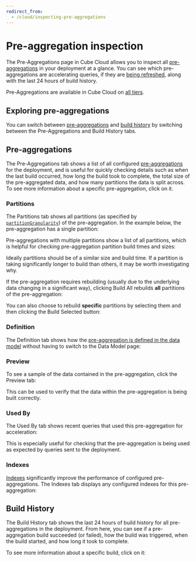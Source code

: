 ```yaml
---
redirect_from:
  - /cloud/inspecting-pre-aggregations
---
```


# Pre-aggregation inspection

The Pre-Aggregations page in Cube Cloud allows you to inspect all
[pre-aggregations][ref-caching-gs-preaggs] in your deployment at a glance. You
can see which pre-aggregations are accelerating queries, if they are [being
refreshed][ref-caching-using-preaggs-refresh], along with the last 24 hours of
build history.

<SuccessBox>

Pre-Aggregations are available in Cube Cloud on
[all tiers](https://cube.dev/pricing).

</SuccessBox>

<Screenshot src="https://ucarecdn.com/eb10de99-4ff6-4a9f-abd5-736971497583/" />

## Exploring pre-aggregations

You can switch between [pre-aggregations](#pre-aggregations) and
[build history](#build-history) by switching between the 
​<Btn>Pre-Aggregations</Btn> and <Btn>Build History</Btn> tabs.

## Pre-aggregations

The <Btn>Pre-Aggregations</Btn> tab shows a list of all configured
[pre-aggregations][ref-caching-gs-preaggs] for the deployment, and is useful for
quickly checking details such as when the last build occurred, how long the
build took to complete, the total size of the pre-aggregated data, and how many
partitions the data is split across. To see more information about a specific
pre-aggregation, click on it.

### Partitions

The <Btn>Partitions</Btn> tab shows all partitions (as specified by
[`partitionGranularity`][ref-model-ref-preaggs-partition-granularity]) of the
pre-aggregation. In the example below, the pre-aggregation has a single
partition:

<Screenshot src="https://ucarecdn.com/d65d5910-3561-4101-9317-2c9f8366694e/" />

Pre-aggregations with multiple partitions show a list of all partitions, which
is helpful for checking pre-aggregation partition build times and sizes:

<Screenshot src="https://ucarecdn.com/84c2989b-cbd1-469c-aca6-127fc97f074b/" />

Ideally partitions should be of a similar size and build time. If a partition is
taking significantly longer to build than others, it may be worth investigating
why.

If the pre-aggregation requires rebuilding (usually due to the underlying data
changing in a significant way), clicking <Btn>Build All</Btn> rebuilds **all**
partitions of the pre-aggregation:

<Screenshot
  highlight="inset(41% 1% 54% 91% round 10px)"
  src="https://ucarecdn.com/d65d5910-3561-4101-9317-2c9f8366694e/"
/>

You can also choose to rebuild **specific** partitions by selecting them and
then clicking the <Btn>Build Selected</Btn> button:

<Screenshot
  highlight="inset(52% 88% 0% 7% round 10px)"
  src="https://ucarecdn.com/99c72537-51d4-44ce-8df1-ea1a9cc3feaf/"
/>

### Definition

The <Btn>Definition</Btn> tab shows how the [pre-aggregation is defined in the
data model][ref-model-ref-preaggs] without having to switch to the <Btn>Data
Model</Btn> page:

<Screenshot src="https://ucarecdn.com/4e8f203a-bd6b-4316-86ff-b742ccbc78a4/" />

### Preview

To see a sample of the data contained in the pre-aggregation, click the 
​<Btn>Preview</Btn> tab:

<Screenshot src="https://ucarecdn.com/7f5059bb-3bc9-492e-9c69-3b614f3feca5/" />

This can be used to verify that the data within the pre-aggregation is being
built correctly.

### Used By

The <Btn>Used By</Btn> tab shows recent queries that used this pre-aggregation
for acceleration:

<Screenshot src="https://ucarecdn.com/1dcef348-af33-434a-9ef7-7a4c5f30c26c/" />

This is especially useful for checking that the pre-aggregation is being used as
expected by queries sent to the deployment.

### Indexes

[Indexes][ref-model-ref-preaggs-index] significantly improve the performance of
configured pre-aggregations. The <Btn>Indexes</Btn> tab displays any configured
indexes for this pre-aggregation:

<Screenshot src="https://ucarecdn.com/f7e306e2-4245-46b4-8785-3e7fc1be518e/" />

## Build History

The <Btn>Build History</Btn> tab shows the last 24 hours of build history for
all pre-aggregations in the deployment. From here, you can see if a
pre-aggregation build succeeded (or failed), how the build was triggered, when
the build started, and how long it took to complete.

<Screenshot src="https://ucarecdn.com/9a9f88fb-9977-4aed-a0a8-52494d1d8e6b/" />

To see more information about a specific build, click on it:

<Screenshot src="https://ucarecdn.com/2f2d4366-35a6-42be-aac6-f554d824f8d3/" />

[ref-caching-gs-preaggs]: /product/caching/getting-started-pre-aggregations
[ref-caching-using-preaggs-refresh]:
  /product/caching/using-pre-aggregations#refresh-strategy
[ref-model-ref-preaggs]: /product/data-modeling/reference/pre-aggregations
[ref-model-ref-preaggs-index]:
  /product/data-modeling/reference/pre-aggregations#parameters-indexes
[ref-model-ref-preaggs-partition-granularity]:
  /product/data-modeling/reference/pre-aggregations#parameters-partition-granularity

